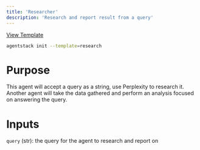 ```yaml
---
title: 'Researcher'
description: 'Research and report result from a query'
---
```


[View Template](https://github.com/AgentOps-AI/AgentStack/blob/main/agentstack/templates/research.json)

```bash
agentstack init --template=research
```

# Purpose

This agent will accept a query as a string, use Perplexity to research it. Another agent will take the data gathered and perform an analysis focused on answering the query.

# Inputs

`query` (str): the query for the agent to research and report on